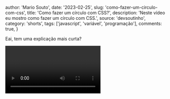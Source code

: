 
  author: 'Mario Souto',
  date: '2023-02-25',
  slug: 'como-fazer-um-circulo-com-css',
  title: 'Como fazer um círculo com CSS?',
  description: 'Neste vídeo eu mostro como fazer um círculo com CSS.',
  source: 'devsoutinho',
  category: 'shorts',
  tags: ['javascript', 'variável', 'programação'],
  comments: true,
}


Eai, tem uma explicação mais curta?

<Video videoId="VKk7VIQKlak" youtube />

---
- YouTube - Link para assistir direto e compartilhar: https://youtu.be/VKk7VIQKlak
- [Linkedin](https://www.linkedin.com/posts/omariosouto_frontend-dicas-activity-7035272335309873152-ji_s?utm_source=share&utm_medium=member_desktop)
- [Tiktok](https://www.tiktok.com/@devsoutinho/video/7204118345493351686?lang=pt-BR )
- [Twitter](https://twitter.com/omariosouto/status/1629507594099339264)
---